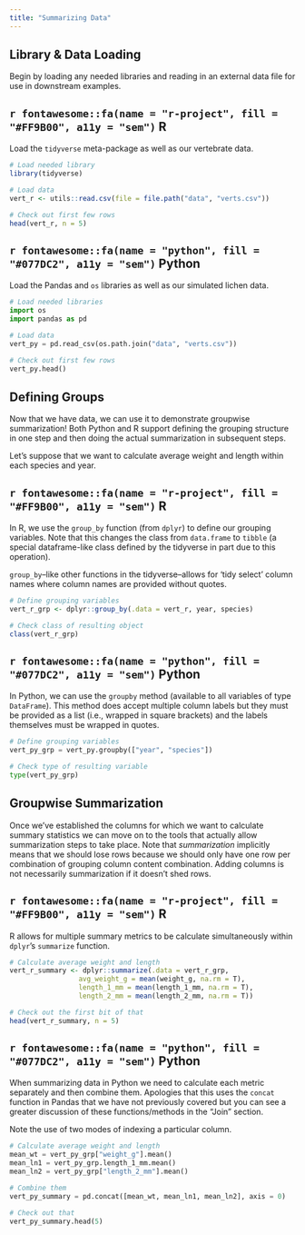 ```yaml
---
title: "Summarizing Data"
---
```


## Library & Data Loading

Begin by loading any needed libraries and reading in an external data file for use in downstream examples.

:::panel-tabset
## `r fontawesome::fa(name = "r-project", fill = "#FF9B00", a11y = "sem")` R

Load the `tidyverse` meta-package as well as our vertebrate data.

```r
# Load needed library
library(tidyverse)

# Load data
vert_r <- utils::read.csv(file = file.path("data", "verts.csv"))

# Check out first few rows
head(vert_r, n = 5)
```

## `r fontawesome::fa(name = "python", fill = "#077DC2", a11y = "sem")` Python

Load the Pandas and `os` libraries as well as our simulated lichen data.

```python
# Load needed libraries
import os
import pandas as pd

# Load data
vert_py = pd.read_csv(os.path.join("data", "verts.csv"))

# Check out first few rows
vert_py.head()
```
:::

## Defining Groups

Now that we have data, we can use it to demonstrate groupwise summarization! Both Python and R support defining the grouping structure in one step and then doing the actual summarization in subsequent steps.

Let's suppose that we want to calculate average weight and length within each species and year.

:::panel-tabset
## `r fontawesome::fa(name = "r-project", fill = "#FF9B00", a11y = "sem")` R

In R, we use the `group_by` function (from `dplyr`) to define our grouping variables. Note that this changes the class from `data.frame` to `tibble` (a special dataframe-like class defined by the tidyverse in part due to this operation).

`group_by`--like other functions in the tidyverse--allows for 'tidy select' column names where column names are provided without quotes.

```r
# Define grouping variables
vert_r_grp <- dplyr::group_by(.data = vert_r, year, species)

# Check class of resulting object
class(vert_r_grp)
```

## `r fontawesome::fa(name = "python", fill = "#077DC2", a11y = "sem")` Python

In Python, we can use the `groupby` method (available to all variables of type `DataFrame`). This method does accept multiple column labels but they must be provided as a list (i.e., wrapped in square brackets) and the labels themselves must be wrapped in quotes.

```python
# Define grouping variables
vert_py_grp = vert_py.groupby(["year", "species"])

# Check type of resulting variable
type(vert_py_grp)
```
:::

## Groupwise Summarization

Once we've established the columns for which we want to calculate summary statistics we can move on to the tools that actually allow summarization steps to take place. Note that _summarization_ implicitly means that we should lose rows because we should only have one row per combination of grouping column content combination. Adding columns is not necessarily summarization if it doesn't shed rows.

:::panel-tabset
## `r fontawesome::fa(name = "r-project", fill = "#FF9B00", a11y = "sem")` R

R allows for multiple summary metrics to be calculate simultaneously within `dplyr`'s `summarize` function.

```r
# Calculate average weight and length
vert_r_summary <- dplyr::summarize(.data = vert_r_grp,
                 avg_weight_g = mean(weight_g, na.rm = T),
                 length_1_mm = mean(length_1_mm, na.rm = T),
                 length_2_mm = mean(length_2_mm, na.rm = T))

# Check out the first bit of that
head(vert_r_summary, n = 5)
```

## `r fontawesome::fa(name = "python", fill = "#077DC2", a11y = "sem")` Python

When summarizing data in Python we need to calculate each metric separately and then combine them. Apologies that this uses the `concat` function in Pandas that we have not previously covered but you can see a greater discussion of these functions/methods in the "Join" section.

Note the use of two modes of indexing a particular column.

```python
# Calculate average weight and length
mean_wt = vert_py_grp["weight_g"].mean()
mean_ln1 = vert_py_grp.length_1_mm.mean()
mean_ln2 = vert_py_grp["length_2_mm"].mean()

# Combine them
vert_py_summary = pd.concat([mean_wt, mean_ln1, mean_ln2], axis = 0)

# Check out that
vert_py_summary.head(5)
```
:::
